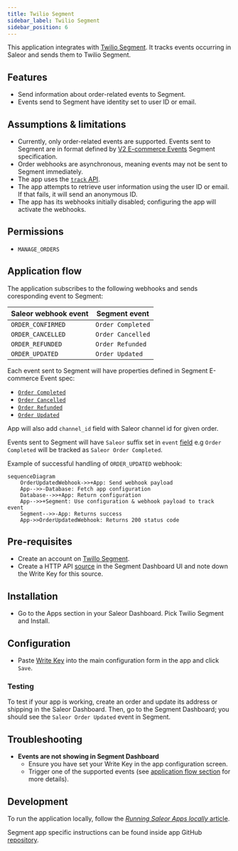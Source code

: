 ```yaml
---
title: Twilio Segment
sidebar_label: Twilio Segment
sidebar_position: 6
---
```



<AppMetadata
  minSaleorVersion="3.20"
  githubUrl="https://github.com/saleor/apps/tree/main/apps/segment"
/>

This application integrates with [Twilio Segment](https://segment.com/). It tracks events occurring in Saleor and sends them to Twilio Segment.

## Features

- Send information about order-related events to Segment.
- Events send to Segment have identity set to user ID or email.

## Assumptions & limitations

-  Currently, only order-related events are supported. Events sent to Segment are in format defined by [V2 E-commerce Events](https://segment.com/docs/connections/spec/ecommerce/v2/) Segment specification.
-  Order webhooks are asynchronous, meaning events may not be sent to Segment immediately.  
-  The app uses the [`track` API](https://segment.com/docs/connections/sources/catalog/libraries/server/node/#track). 
-  The app attempts to retrieve user information using the user ID or email. If that fails, it will send an anonymous ID.  
-  The app has its webhooks initially disabled; configuring the app will activate the webhooks.  

## Permissions

- `MANAGE_ORDERS`

## Application flow

The application subscribes to the following webhooks and sends coresponding event to Segment:

| Saleor webhook event      | Segment event     |
| ------------------------- | ----------------- |
| `ORDER_CONFIRMED`         | `Order Completed` |
| `ORDER_CANCELLED`         | `Order Cancelled` |
| `ORDER_REFUNDED`          | `Order Refunded`  |
| `ORDER_UPDATED`           | `Order Updated`   |
  

Each event sent to Segment will have properties defined in Segment E-commerce Event spec:

* [`Order Completed`](https://segment.com/docs/connections/spec/ecommerce/v2/#order-completed)
* [`Order Cancelled`](https://segment.com/docs/connections/spec/ecommerce/v2/#order-cancelled)
* [`Order Refunded`](https://segment.com/docs/connections/spec/ecommerce/v2/#order-refunded)
* [`Order Updated`](https://segment.com/docs/connections/spec/ecommerce/v2/#order-updated)

App will also add `channel_id` field with Saleor channel id for given order.

Events sent to Segment will have `Saleor` suffix set in `event` [field](https://segment.com/docs/connections/spec/track/#event) e.g `Order Completed` will be tracked as `Saleor Order Completed`.


Example of successful handling of `ORDER_UPDATED` webhook:

```mermaid
sequenceDiagram
    OrderUpdatedWebhook->>+App: Send webhook payload
    App-->>-Database: Fetch app configuration
    Database-->>+App: Return configuration
    App-->>+Segment: Use configuration & webhook payload to track event
    Segment-->>-App: Returns success
    App->>OrderUpdatedWebhook: Returns 200 status code
```

## Pre-requisites

- Create an account on [Twillo Segment](https://segment.com/).
- Create a HTTP API [source](https://segment.com/docs/partners/sources/) in the Segment Dashboard UI and note down the Write Key for this source.

## Installation

- Go to the Apps section in your Saleor Dashboard. Pick Twilio Segment and Install.

## Configuration

- Paste [Write Key](https://segment.com/docs/connections/find-writekey/) into the main configuration form in the app and click `Save`.

### Testing

To test if your app is working, create an order and update its address or shipping in the Saleor Dashboard. Then, go to the Segment Dashboard; you should see the `Saleor Order Updated` event in Segment.

## Troubleshooting

- **Events are not showing in Segment Dashboard**
    - Ensure you have set your Write Key in the app configuration screen.
    - Trigger one of the supported events (see [application flow section](#application-flow) for more details).

## Development

To run the application locally, follow the [_Running Saleor Apps locally_ article](/developer/extending/apps/developing-apps/running-saleor-apps-locally).

Segment app specific instructions can be found inside app GitHub [repository](https://github.com/saleor/apps/tree/main/apps/avatax).
